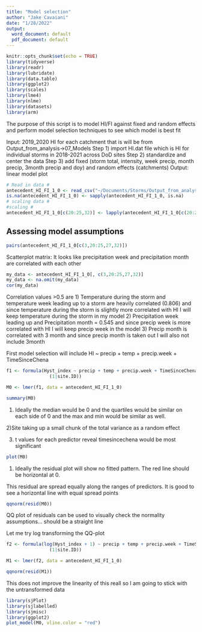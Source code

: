 ```yaml
---
title: "Model selection"
author: "Jake Cavaiani"
date: "1/28/2022"
output:
  word_document: default
  pdf_document: default
---
```


```r
knitr::opts_chunk$set(echo = TRUE)
library(tidyverse)
library(readr)
library(lubridate)
library(data.table)
library(ggplot2)
library(scales)
library(lme4)
library(nlme)
library(datasets)
library(arm)

```



The purpose of this script is to model HI/FI against fixed and random effects and perform model selection techniques to see which model is best fit

Input: 2019_2020 HI for each catchment that is will be from Output_from_analysis->07_Models
Step 1) import HI.dat file which is HI for individual storms in 2018-2021 across DoD sites
Step 2) standardize and center the data
Step 3) add fixed (storm total, intensity, week precip, month precip, 3month precip and doy) and random effects (catchments)
Output: linear model plot 

```r
# Read in data # 
antecedent_HI_FI_1_0 <- read_csv("~/Documents/Storms/Output_from_analysis/06_HI_fire_permafrost_script/antecedent_HI_FI_1.0.csv")
is.na(antecedent_HI_FI_1_0) <- sapply(antecedent_HI_FI_1_0, is.na)
# scaling data # 
#scaling # 
antecedent_HI_FI_1_0[c(20:25,32)] <- lapply(antecedent_HI_FI_1_0[c(20:25,32)], function(x) c(scale(x)))


```

## Assessing model assumptions

```r
pairs(antecedent_HI_FI_1_0[c(3,20:25,27,32)])
```
Scatterplot matrix: It looks like precipitation week and precipitation month are correlated with each other 

```r
my_data <- antecedent_HI_FI_1_0[, c(3,20:25,27,32)]
my_data <- na.omit(my_data)
cor(my_data)

```
Correlation values >0.5 are 1) Temperature during the storm and temperature week leading up to a storm are heavily correlated (0.806) and since temperature during the storm is slightly more correlated with HI I will keep temperature during the storm in my model
                            2) Precipitation week leading up and Precipitation month = 0.545 and since precip week is more correlated with HI I will keep precip week in the model
                            3) Precip month is correlated with 3 month and since precip month is taken out I will also not include 3month
                            
First model selection will include HI ~ precip + temp + precip.week + TimeSinceChena
                     
```r
f1 <- formula(Hyst_index ~ precip + temp + precip.week + TimeSinceChena +
                (1|site.ID))

M0 <- lmer(f1, data = antecedent_HI_FI_1_0)

summary(M0)


```
1) Ideally the median would be 0 and the quartiles would be similar on each side of 0 and the max and min would be similar as well. 

2)Site taking up a small chunk of the total variance as a random effect

3) t values for each predictor reveal timesincechena would be most significant


```r
plot(M0)
```
1) Ideally the residual plot will show no fitted pattern. The red line should be horizontal at 0.

This residual are spread equally along the ranges of predictors. It is good to see a horizontal line with equal spread points

```r
qqnorm(resid(M0))
```
QQ plot of residuals can be used to visually check the normality assumptions... should be a straight line

Let me try log transforming the QQ-plot

```r
f2 <- formula(log(Hyst_index + 1) ~ precip + temp + precip.week + TimeSinceChena +
                (1|site.ID))

M1 <- lmer(f2, data = antecedent_HI_FI_1_0)

qqnorm(resid(M1))

```
This does not improve the linearity of this reall so I am going to stick with the untransformed data 



```r
library(sjPlot)
library(sjlabelled)
library(sjmisc)
library(ggplot2)
plot_model(M0, vline.color = "red")

```


